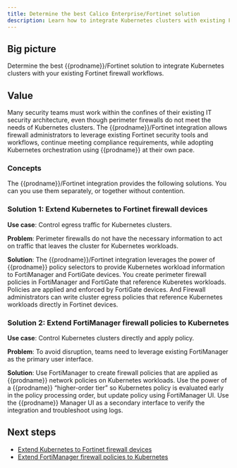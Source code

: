 ```yaml
---
title: Determine the best Calico Enterprise/Fortinet solution
description: Learn how to integrate Kubernetes clusters with existing Fortinet firewall workflows using Calico Enterprise.
---
```


## Big picture

Determine the best {{prodname}}/Fortinet solution to integrate Kubernetes clusters with your existing Fortinet firewall workflows.

## Value

Many security teams must work within the confines of their existing IT security architecture, even though perimeter firewalls do not meet the needs of Kubernetes clusters. The {{prodname}}/Fortinet integration allows firewall administrators to leverage existing Fortinet security tools and workflows, continue meeting compliance requirements, while adopting Kubernetes orchestration using {{prodname}} at their own pace.

### Concepts

The {{prodname}}/Fortinet integration provides the following solutions. You can you use them separately, or together without contention.

### Solution 1: Extend Kubernetes to Fortinet firewall devices

**Use case**: Control egress traffic for Kubernetes clusters.

**Problem**: Perimeter firewalls do not have the necessary information to act on traffic that leaves the cluster for Kubernetes workloads. 

**Solution**: The {{prodname}}/Fortinet integration leverages the power of {{prodname}} policy selectors to provide Kubernetes workload information to FortiManager and FortiGate devices. You create perimeter firewall policies in FortiManager and FortiGate that reference Kuberetes workloads. Policies are applied and enforced by FortiGate devices. And Firewall administrators can write cluster egress policies that reference Kubernetes workloads directly in Fortinet devices.

### Solution 2: Extend FortiManager firewall policies to Kubernetes

**Use case**: Control Kubernetes clusters directly and apply policy.

**Problem**: To avoid disruption, teams need to leverage existing FortiManager as the primary user interface.

**Solution**: Use FortiManager to create firewall policies that are applied as {{prodname}} network policies on Kubernetes workloads. Use the power of a {{prodname}} “higher-order tier” so Kubernetes policy is evaluated early in the policy processing order, but update policy using FortiManager UI. Use the {{prodname}} Manager UI as a secondary interface to verify the integration and troubleshoot using logs.

## Next steps

- [Extend Kubernetes to Fortinet firewall devices](/security/fortinet-integration/firewall-integration)
- [Extend FortiManager firewall policies to Kubernetes](/security/fortinet-integration/fortimgr-integration)
